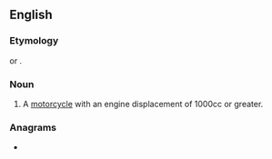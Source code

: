 ==English==

===Etymology===
{{compound|litre|bike|lang=en}} or {{blend|litre|motorbike|lang=en}}.

===Noun===
{{en-noun}}

# {{label|en|slang|neologism}} A [[motorcycle]] with an engine displacement of 1000cc or greater.

===Anagrams===
* {{l|en|tribelike}}